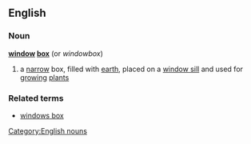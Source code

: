 ==English==
===Noun===
{{wikipediapar|windowbox}}
'''[[window]] [[box]]'''  (or ''windowbox'')
#a [[narrow]] box, filled with [[earth]], placed on a [[window sill]] and used for [[growing]] [[plant]]s
===Related terms===
*[[windows box]]
[[Category:English nouns]]